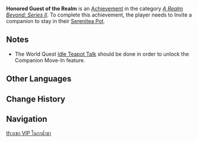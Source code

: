 {{Achievement Infobox
|title        = 
|id           = 81079
|order id     = 1080
|category     = A Realm Beyond: Series II
|description  = Invite a companion to move in to your [[Serenitea Pot]].
|requirements = 
|primogems    = 5
|tracking     = 
|topic        = 
}}
'''Honored Guest of the Realm''' is an [[Achievement]] in the category ''[[A Realm Beyond: Series II]]''. To complete this achievement, the player needs to Invite a companion to stay in their [[Serenitea Pot]].

==Notes==
* The World Quest [[Idle Teapot Talk]] should be done in order to unlock the Companion Move-In feature.
<!--
==Trivia==

==Video Guides==
{{EVT
|video1   = 
|caption1 = 
}}
-->
==Other Languages==
{{Other Languages
|en      = Honored Guest of the Realm
|zhs     = 壶中贵客
|zhs_rm  = Hú Zhōng Guìkè
|zht     = 壺中貴客
|zht_rm  = Hú Zhōng Guìkè
|zh_tl   = Honored Guest in the Pot
|ja      = 壺の貴人
|ja_rm   = Tsubo no Kijin
|ja_tl   = Dignitary of the Pot
|ko      = 주전자 속 귀객
|ko_rm   = 
|ko_tl   = 
|es      = Visitante VIP
|es_tl   = VIP Visitor
|fr      = Invité VIP
|fr_tl   = VIP Guest
|ru      = Хлеб-соль да чайник
|ru_tl   = 
|th      = แขก VIP ในกาน้ำชา
|th_rm   = 
|th_tl   = 
|vi      = Khách Quý Trong Ấm
|vi_tl   = 
|de      = Ehrengast in der Kanne
|de_tl   = Guest of Honor in the Pot
|id      = Tamu VIP Poci
|id_tl   = Teapot's VIP Guest
|pt      = Visitantes no Bule
|pt_tl   = Teapot Visitors
}}

==Change History==
{{Change History|1.6}}
<!--
==References==
{{Reflist}}
-->
==Navigation==
{{Achievement Navbox|A Realm Beyond: Series II}}
[[th:แขก VIP ในกาน้ำชา]]